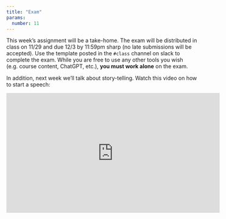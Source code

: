 ```yaml
---
title: "Exam"
params:
  number: 11
---
```


This week's assignment will be a take-home. The exam will be distributed in class on 11/29 and due 12/3 by 11:59pm sharp (no late submissions will be accepted). Use the template posted in the `#class` channel on slack to complete the exam. While you are free to use any other tools you wish (e.g. course content, ChatGPT, etc.), **you must work alone** on the exam.

In addition, next week we'll talk about story-telling. Watch this video on how to start a speech:

<iframe width="560" height="315" src="https://www.youtube.com/embed/w82a1FT5o88" frameborder="0" allow="accelerometer; autoplay; encrypted-media; gyroscope; picture-in-picture" allowfullscreen></iframe>
